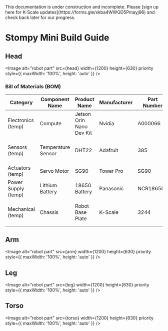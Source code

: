 
<Callout type="warning" emoji="⚠️">
This documentation is under construction and incomplete. Please [sign up here for K-Scale updates](https://forms.gle/xkba4WWGD5Pmayj96) and check back later for our progress.
</Callout>

# Stompy Mini Build Guide

## Head

<Image
  alt="robot part"
  src={head}
  width={1200}
  height={630}
  priority
  style={{ maxWidth: '100%', height: 'auto' }}
/>

### Bill of Materials (BOM)

| Category | Component Name | Product Name | Manufacturer | Part Number | Quantity | Unit Price | Link to Purchase | Notes |
|----------|----------------|--------------|--------------|-------------|----------|------------|------------------|-------|
| Electronics (temp)| Compute | Jetson Orin Nano Dev Kit | Nvidia | A000066 | 1 | $23.00 | [Arduino Store](https://store.arduino.cc/products/arduino-uno-rev3) | Main controller board |
| Sensors (temp) | Temperature Sensor | DHT22 | Adafruit | 385 | 2 | $9.95 | [Adafruit](https://www.adafruit.com/product/385) | Digital temperature and humidity sensor |
| Actuators (temp) | Servo Motor | SG90 | Tower Pro | SG90 | 4 | $2.50 | [Amazon](https://www.amazon.com/dp/B07MLR1498) | 9g micro servo |
| Power Supply (temp) | Lithium Battery | 18650 Battery | Panasonic | NCR18650B | 2 | $7.99 | [Battery Junction](https://www.batteryjunction.com/panasonic-ncr18650b.html) | 3400mAh rechargeable battery |
| Mechanical (temp) | Chassis | Robot Base Plate | K-Scale | 3244 | 1 | $12.50 | [Adafruit](https://www.adafruit.com/product/3244) | Aluminum chassis for robot assembly |

## Arm

<Image
  alt="robot part"
  src={arm}
  width={1200}
  height={630}
  priority
  style={{ maxWidth: '100%', height: 'auto' }}
/>

## Leg

<Image
  alt="robot part"
  src={leg}
  width={1200}
  height={630}
  priority
  style={{ maxWidth: '100%', height: 'auto' }}
/>

## Torso

<Image
  alt="robot part"
  src={torso}
  width={1200}
  height={630}
  priority
  style={{ maxWidth: '100%', height: 'auto' }}
/>
